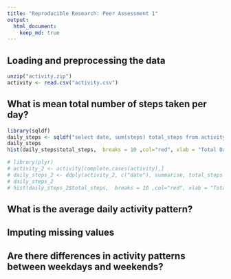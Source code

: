 ```yaml
---
title: "Reproducible Research: Peer Assessment 1"
output: 
  html_document:
    keep_md: true
---
```



## Loading and preprocessing the data
```r
unzip("activity.zip")
activity <- read.csv("activity.csv")
```



## What is mean total number of steps taken per day?

```r
library(sqldf)
daily_steps <- sqldf("select date, sum(steps) total_steps from activity where steps != 'NA' and date != 'NA' group by date order by date")
daily_steps
hist(daily_steps$total_steps,  breaks = 10 ,col="red", xlab = "Total Daily Steps", main = "Histogram of Total Daily Steps")

```

```r
# library(plyr)
# activity_2 <- activity[complete.cases(activity),]
# daily_steps_2 <- ddply(activity_2, c("date"), summarise, total_steps = sum(steps))
# daily_steps_2
# hist(daily_steps_2$total_steps,  breaks = 10 ,col="red", xlab = "Total Daily Steps", main = "Histogram of Total Daily Steps")

```



## What is the average daily activity pattern?



## Imputing missing values



## Are there differences in activity patterns between weekdays and weekends?
